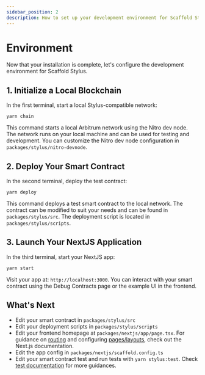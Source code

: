 ```yaml
---
sidebar_position: 2
description: How to set up your development environment for Scaffold Stylus.
---
```



# Environment

Now that your installation is complete, let's configure the development environment for Scaffold Stylus.

## 1. Initialize a Local Blockchain

In the first terminal, start a local Stylus-compatible network:

```
yarn chain
```

This command starts a local Arbitrum network using the Nitro dev node. The network runs on your local machine and can be used for testing and development. You can customize the Nitro dev node configuration in `packages/stylus/nitro-devnode`.

## 2. Deploy Your Smart Contract

In the second terminal, deploy the test contract:

```
yarn deploy
```

This command deploys a test smart contract to the local network. The contract can be modified to suit your needs and can be found in `packages/stylus/src`. The deployment script is located in `packages/stylus/scripts`.

## 3. Launch Your NextJS Application

In the third terminal, start your NextJS app:

```
yarn start
```

Visit your app at: `http://localhost:3000`. You can interact with your smart contract using the Debug Contracts page or the example UI in the frontend.

## What's Next

- Edit your smart contract in `packages/stylus/src`
- Edit your deployment scripts in `packages/stylus/scripts`
- Edit your frontend homepage at `packages/nextjs/app/page.tsx`. For guidance on [routing](https://nextjs.org/docs/app/building-your-application/routing/defining-routes) and configuring [pages/layouts](https://nextjs.org/docs/app/building-your-application/routing/pages-and-layouts), check out the Next.js documentation.
- Edit the app config in `packages/nextjs/scaffold.config.ts`
- Edit your smart contract test and run tests with `yarn stylus:test`. Check [test documentation](https://docs.arbitrum.io/stylus/how-tos/testing-contracts) for more guidances.
